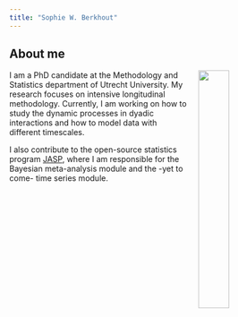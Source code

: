 ```yaml
---
title: "Sophie W. Berkhout"
---
```

<div class="wrap">

## About me
<img src="img/byron bay.jpg" align="right" width="33%" style="margin-left: 20px">

I am a PhD candidate at the Methodology and Statistics department of Utrecht University. 
My research focuses on intensive longitudinal methodology. 
Currently, I am working on how to study the dynamic processes in dyadic interactions and how to model data with different timescales.

I also contribute to the open-source statistics program <a href = "https://jasp-stats.org/" target="_blank">JASP</a>, 
where I am responsible for the Bayesian meta-analysis module and the -yet to come- time series module.

</div>